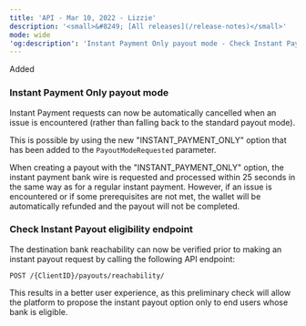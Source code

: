 ```yaml
---  
title: 'API - Mar 10, 2022 - Lizzie'  
description: '<small>&#8249; [All releases](/release-notes)</small>'  
mode: wide  
'og:description': 'Instant Payment Only payout mode - Check Instant Payout eligibility endpoint'  
---  
```

  
  <div class="pill pill-green rn-pill">Added</div> 
  
### Instant Payment Only payout mode  

Instant Payment requests can now be automatically cancelled when an issue is encountered (rather than falling back to the standard payout mode).  

This is possible by using the new "INSTANT_PAYMENT_ONLY" option that has been added to the `PayoutModeRequested` parameter.  

When creating a payout with the "INSTANT_PAYMENT_ONLY" option, the instant payment bank wire is requested and processed within 25 seconds in the same way as for a regular instant payment. However, if an issue is encountered or if some prerequisites are not met, the wallet will be automatically refunded and the payout will not be completed. 
  
### Check Instant Payout eligibility endpoint  

The destination bank reachability can now be verified prior to making an instant payout request by calling the following API endpoint:   

`POST /{ClientID}/payouts/reachability/`  

This results in a better user experience, as this preliminary check will allow the platform to propose the instant payout option only to end users whose bank is eligible.
